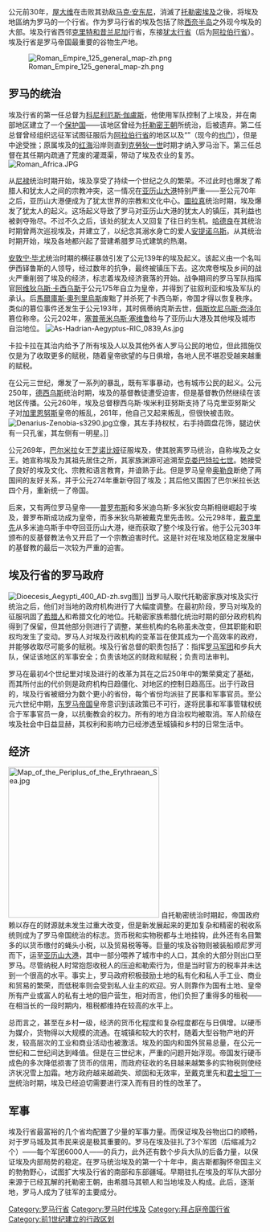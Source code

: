 {{expand english|time=2020-06-19T14:13:12+00:00}}
{{noteTA
|1=zh-hans:奥勒留; zh-hant:奧列里烏斯; zh-tw:奧理略
|2=zh-hans:马可; zh-hant:馬爾庫斯; zh-tw:馬可
}}
{{unreferenced|time=2020-05-09T05:55:20+00:00}}
{{Infobox Former Subdivision
|native_name = 埃及行省
|conventional_long_name = {{aut|Ægyptus}}
|common_name = Egypt
|continent = 非洲
|subdivision = [[羅馬帝國行省|行省]]
|nation = [[羅馬帝國|羅馬帝國]]
|era = [[古代史|古代]]
|capital = [[亞歷山卓|亞歷山卓]]
|title_leader =
|image_map = Roman Empire - Aegyptus (125 AD).svg
|image_map_caption = 
|life_span =
|year_start = 前30年
|event_start = 建立
|year_end = 641年
|event_end = [[穆斯林征服埃及|穆斯林征服埃及]]
}}

{{古埃及历史}}

{{History of egypt}}

公元前30年，[[屋大维|屋大维]]在击败其劲敌[[马克·安东尼|马克·安东尼]]，消滅了[[托勒密埃及|托勒密埃及]]之後，将埃及地區纳为罗马的一个行省。作为罗马行省的埃及包括了除[[西奈半岛|西奈半岛]]之外现今埃及的大部。埃及行省西邻[[克里特与昔兰尼加|克里特和昔兰尼加]]行省，东接[[犹太行省|犹太行省]]（后为[[阿拉伯行省|阿拉伯行省]]）。埃及行省是罗马帝国最重要的谷物生产地。

[[File:Roman_Empire_125_general_map-zh.png|thumb]]

== 罗马的统治 ==
埃及行省的第一任总督为[[伽盧斯|科尼利厄斯·伽盧斯]]，他使用军队控制了上埃及，并在南部地区建立了一个[[保护国|保护国]]——该地区曾经为[[托勒密王朝|托勒密王朝]]所统治，后被遗弃。第二任总督{{le|埃利乌斯·伽卢斯|Aelius Gallus}}曾经组织远征军试图征服后为[[佩特拉阿拉伯|阿拉伯行省]]的地区以及“{{le|福地阿拉伯|Arabia Felix}}”（现今的[[也门|也门]]），但是中途受挫；原属埃及的[[红海|红海]]沿岸则直到[[克勞狄一世|克勞狄一世]]时期才纳入罗马治下。第三任总督{{le|盖乌斯·佩特戎尼乌斯|Gaius Petronius}}在其任期内疏通了荒废的灌溉渠，带动了埃及农业的复苏。
[[File:Roman_Africa.JPG|thumb]]

从[[尼禄|尼禄]]统治时期开始，埃及享受了持续一个世纪之久的繁荣。不过此时也爆发了希腊人和犹太人之间的宗教冲突，这一情况在[[亚历山大港|亚历山大港]]特别严重——至公元70年{{le|耶路撒冷攻城戰 (70年)|Siege of Jerusalem (70 CE)|耶路撒冷被攻破}}之后，亚历山大港便成为了犹太世界的宗教和文化中心。[[圖拉真|圖拉真]]统治时期，埃及爆发了犹太人的起义。这场起义导致了罗马对亚历山大港的犹太人的镇压，其利益也被剥夺殆尽。不过不久之后，该处的犹太人又回复了往日的生机。[[哈德良|哈德良]]在其统治时期曾两次巡视埃及，并建立了{{le|安提诺波利斯城|Antinoöpolis}}，以纪念其溺水身亡的爱人[[安提诺乌斯|安提诺乌斯]]。从其统治时期开始，埃及各地都兴起了营建希腊罗马式建筑的热潮。

[[安敦宁·毕尤|安敦宁·毕尤]]统治时期的横征暴敛引发了公元139年的埃及起义。该起义由一个名叫伊西铎鲁斯的人领导，经过数年的抗争，最终被镇压下去。这次席卷埃及乡间的战火严重削弱了埃及的经济，标志着埃及经济衰落的开始。战争期间的罗马军队指挥官[[阿维狄乌斯·卡西乌斯|阿维狄乌斯·卡西乌斯]]于公元175年自立为皇帝，并得到了驻叙利亚和埃及军队的承认。后[[馬爾庫斯·奧列里烏斯|馬爾庫斯·奧列里烏斯]]废黜了并杀死了卡西乌斯，帝国才得以恢复秩序。类似的篡位事件还发生于公元193年，其时佩蒂纳克斯去世，[[佩斯切尼乌斯·奈哲尔|佩斯坎尼乌斯·奈泽尔]]篡位称帝。公元202年，[[塞普蒂米乌斯·塞维鲁|塞普蒂米乌斯·塞维鲁]]给与了亚历山大港及其他埃及城市自治地位。
[[File:As-Hadrian-Aegyptus-RIC_0839,As.jpg|thumb]]

卡拉卡拉在其治内给予了所有埃及人以及其他外省人罗马公民的地位，但此措施仅仅是为了收取更多的赋税，随着皇帝欲望的与日俱增，各地人民不堪忍受越来越重的赋税。

在公元三世纪，爆发了一系列的暴乱，既有军事暴动，也有城市公民的起义。公元250年，[[德西乌斯|德西乌斯]]统治时期，埃及的基督教徒遭受迫害，但是基督教仍然继续在该地区传播。公元260年，埃及总督穆西乌斯·埃米利亚努斯支持了马克里亚努斯父子对[[加里恩努斯|加里恩努斯]]皇帝的叛乱，261年，他自己又起来叛乱，但很快被击败。
[[File:Denarius-Zenobia-s3290.jpg|thumb]]立像，其左手持权杖，右手持圆盘花饰，腿边伏有一只孔雀，其左侧有一明星。]]

公元269年，[[巴尔米拉|巴尔米拉]]女王[[芝诺比娅|芝诺比娅]]征服埃及，使其脱离罗马统治，自称埃及之女王。她宣称埃及为其祖先居住之所，其家族渊源可追溯至[[克娄巴特拉七世|克娄巴特拉七世]]。她接受了良好的埃及文化、宗教和语言教育，并谙熟于此。但是罗马皇帝[[奥勒良|奥勒良]]断绝了两国间的友好关系，并于公元274年重新夺回了埃及；其后他又围困了巴尔米拉长达四个月，重新统一了帝国。

后来，又有两位罗马皇帝——[[马库斯·奥里利乌斯·普罗布斯|普罗布斯]]和多米迪乌斯·多米狄安乌斯相继崛起于埃及，普罗布斯成功成为皇帝，而多米狄乌斯被戴克里先击败。公元298年，[[戴克里先|戴克里先]]从多米迪乌斯手中夺回亚历山大港，继而获取了整个埃及行省。他于公元303年颁布的反基督教法令又开启了一个宗教迫害时代。这是针对在埃及地区稳定发展中的基督教的最后一次较为严重的迫害。

== 埃及行省的罗马政府 ==
[[File:Dioecesis_Aegypti_400_AD-zh.svg|thumb]]图]]
当罗马人取代托勒密家族对埃及实行统治之后，他们对当地的政府机构进行了大幅度调整。在最初阶段，罗马对埃及的征服巩固了[[希腊人|希腊人]]和希腊文化的地位。托勒密家族希腊化统治时期的部分政府机构得到了保留，但其他部分则进行了调整，某些机构的名称虽未改变，但其职能和职权均发生了变动。罗马人对埃及行政机构的变革旨在使其成为一个高效率的政府，并能够收取尽可能多的赋税。埃及行省总督的职责包括了：指挥[[罗马军团|罗马军团]]和步兵大队，保证该地区的军事安全；负责该地区的财政和赋税；负责司法审判。

罗马在最初4个世纪里对埃及进行的改革为其在之后250年中的繁荣奠定了基础，而其所付出的代价则是政府机构日趋僵化、对地区的控制日趋高压。出于行政目的，埃及行省被细分为数个更小的省份，每个省份均派驻了民事和军事官员。至公元六世纪中期，[[东罗马帝国|东罗马帝国]]皇帝意识到该政策已不可行，遂将民事和军事管辖权统合于军事官员一身，以抗衡教会的权力。所有的地方自治权均被取消。军人阶级在埃及社会中日益显赫，其权利和影响力已经渗透至城镇和乡村的日常生活中。

== 经济 ==
[[File:Map_of_the_Periplus_of_the_Erythraean_Sea.jpg|300px]]
自托勒密统治时期起，帝国政府赖以存在的财源就未发生过重大改变，但是新发展起来的更加复杂和精密的税收系统则成为了罗马帝国统治的标志。货币税和实物税都与土地挂钩，此外还有名目繁多的以货币缴付的蝇头小税，以及贸易税等等。巨量的埃及谷物则被装船顺尼罗河而下，运至[[亚历山大港|亚历山大港]]，其中一部分喂养了城市中的人口，其余的大部分则出口至罗马。尽管纳税人时常抱怨收税人的压迫和勒索行为，但是当时官方的税率并未达到一个很高的水平。事实上，罗马政府积极鼓励土地的私有化和私人手工业、商业和贸易的繁荣，而低税率则会受到私人业主的欢迎。穷人则靠作为国有土地、皇帝所有产业或富人的私有土地的佃户营生，相对而言，他们负担了重得多的租税——在相当长的一段时期内，租税都维持在较高的水平上。

总而言之，甚至在乡村一级，经济的货币化程度和复杂程度都在与日俱增。以硬币为媒介，货物得以大规模的流通。在城镇和较大的农村，随着大型谷物产地的开发，较高层次的工业和商业活动也被激活。埃及的国内和国外贸易总量，在公元一世纪和二世纪间达到峰值。但是在三世纪末，严重的问题开始浮现。帝国发行硬币成色的多次降低损害了货币的信用，而政府征收的名目越来越繁多的实物税则使经济状况雪上加霜。地方政府越来越疏失、顽固和无效率，至戴克里先和[[君士坦丁一世_(罗马帝国)|君士坦丁一世]]统治时期，埃及已经迫切需要进行深入而有目的性的改革了。

== 军事 ==
埃及行省最富裕的几个省均配置了少量的军事力量。而保证埃及谷物出口的顺畅，对于罗马城及其市民来说是极其重要的。罗马在埃及驻扎了3个军团（后缩减为2个）——每个军团6000人——的兵力，此外还有数个步兵大队的后备力量，以保证埃及内部局势的稳定。在罗马统治埃及的第一个十年中，奥古斯都胸怀帝国主义的勃勃野心，试图扩大埃及行省的南部和东部疆域。早期驻扎在埃及的军队大部分来源于已经瓦解的托勒密王朝，由希腊马其顿人和当地埃及人构成。此后，逐渐地，罗马人成为了驻军的主要成分。

{{罗马帝国行省}}
{{罗马帝国管区}}

[[Category:罗马行省|Category:罗马行省]]
[[Category:罗马时代埃及|Category:罗马时代埃及]]
[[Category:拜占庭帝国行省|Category:拜占庭帝国行省]]
[[Category:前1世纪建立的行政区划|Category:前1世纪建立的行政区划]]